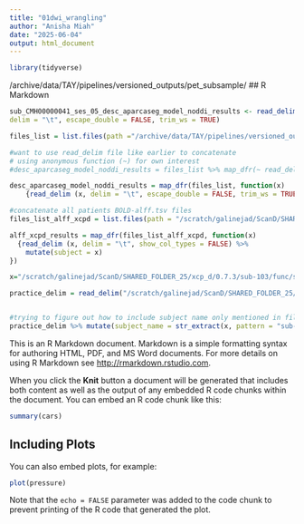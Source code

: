 ```yaml
---
title: "01dwi_wrangling"
author: "Anisha Miah"
date: "2025-06-04"
output: html_document
---
```


```r
library(tidyverse)
```
/archive/data/TAY/pipelines/versioned_outputs/pet_subsample/
## R Markdown
```r
sub_CMH00000041_ses_05_desc_aparcaseg_model_noddi_results <- read_delim("/mnt/tigrlab/archive/data-2.0/TAY/pipelines/versioned_outputs/pet_subsample/ciftify_parcellations/sub-CMH00000041/ses-05/dwi/sub-CMH00000041_ses-05_desc-aparcaseg_model-noddi_results.tsv", 
delim = "\t", escape_double = FALSE, trim_ws = TRUE)
```


```r
files_list = list.files(path ="/archive/data/TAY/pipelines/versioned_outputs/pet_subsample/ciftify_parcellations/", pattern="desc-aparcaseg_model-noddi_results.tsv", recursive = TRUE, full.names=TRUE)
```
```r
#want to use read_delim file like earlier to concatenate
# using anonymous function (~) for own interest
#desc_aparcaseg_model_noddi_results = files_list %>% map_dfr(~ read_delim(.x, delim = "\t", escape_double = FALSE, trim_ws = TRUE))

desc_aparcaseg_model_noddi_results = map_dfr(files_list, function(x) 
    {read_delim (x, delim = "\t", escape_double = FALSE, trim_ws = TRUE, show_col_types=FALSE)}) #show_col_types to quiet message
```
```r
#concatenate all patients BOLD-alff.tsv files
files_list_alff_xcpd = list.files(path = "/scratch/galinejad/ScanD/SHARED_FOLDER_25/xcp_d/0.7.3/", pattern="Parcels_stat-alff_bold.tsv", recursive = TRUE, full.names=TRUE)

alff_xcpd_results = map_dfr(files_list_alff_xcpd, function(x)
  {read_delim (x, delim = "\t", show_col_types = FALSE) %>% 
    mutate(subject = x)
})
```
```r
x="/scratch/galinejad/ScanD/SHARED_FOLDER_25/xcp_d/0.7.3/sub-103/func/sub-103_task-matchjudgment_run-01_space-fsLR_seg-4S156Parcels_stat-alff_bold.tsv"

practice_delim = read_delim("/scratch/galinejad/ScanD/SHARED_FOLDER_25/xcp_d/0.7.3/sub-103/func/sub-103_task-matchjudgment_run-01_space-fsLR_seg-4S156Parcels_stat-alff_bold.tsv", delim="\t", show_col_types=FALSE) 


#trying to figure out how to include subject name only mentioned in file path
practice_delim %>% mutate(subject_name = str_extract(x, pattern = "sub-*"))
```


This is an R Markdown document. Markdown is a simple formatting syntax for authoring HTML, PDF, and MS Word documents. For more details on using R Markdown see <http://rmarkdown.rstudio.com>.

When you click the **Knit** button a document will be generated that includes both content as well as the output of any embedded R code chunks within the document. You can embed an R code chunk like this:

```r
summary(cars)
```

## Including Plots

You can also embed plots, for example:

```r
plot(pressure)
```

Note that the `echo = FALSE` parameter was added to the code chunk to prevent printing of the R code that generated the plot.
